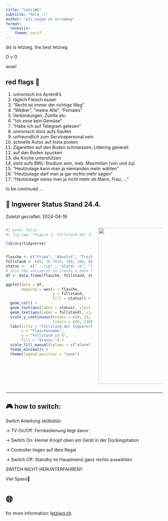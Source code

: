 ```yaml
---
title: "LetziWG"
subtitle: "helö :)"
author: "pls swipe or arrowkey"
format: 
  revealjs:
    theme: serif
---
```



dis is letziwg. the best letziwg.

O v O

wow!

## red flags 🚩 {.scrollable .smaller}

1.  unironisch ins Ayverdi's
2.  täglich Fleisch essen
3.  "Recht ist immer der richtige Weg"
4.  "Weiber", "meine Alte", "Females"
5.  Verbindungen, Zünfte etc.
6.  "Ich esse kein Gemüse"
7.  "Habe ich auf Telegram gelesen"
8.  unironisch stolz aufs Saufen
9.  unfreundlich zum Servicepersonal sein
10. schnelle Autos auf Insta posten
11. Zigaretten auf den Boden schmeissen; Littering generell
12. auf den Boden spucken
13. die Kirche unterstützen
14. stolz aufs BWL-Studium sein, insb. Maximilian (von und zu)
15. "Heutzutage kann man ja niemanden mehr wählen"
16. "Heutzutage darf man ja gar nichts mehr sagen"
17. "Heutzutage weiss man ja nicht mehr ob Mann, Frau, ..."

to be continued ...



## 🚰 Ingwerer Status Stand 24.4.

Zuletzt gecraftet: 2024-04-18

:::: {.columns}

::: {.column width="80%"}


```r
#| echo: false
#| fig-cap: "Figure 1: Füllstand der Ingwererflaschen"

library(tidyverse)


flasche <- c("Prima", "Absolut", "Trojka 1", "Trojka 2", "K-irgendwas")
füllstand <- c(0, 16.7834, 100, 100, 0)
status <-  c("...rip" , "alarm! :o", "all gud :)", "all gud :)", "...rip")
# Join the variables to create a data frame
df <- data.frame(flasche, füllstand, status)

ggplot(data = df,
       mapping = aes(x = flasche,
                     y = füllstand,
                     fill = status)) +
  geom_col() +
  geom_text(aes(label = status), vjust = -1) +
  geom_text(aes(label = füllstand), vjust = -3) +
  scale_y_continuous(breaks = c(0, 25, 50, 75, 100),
                     limits = c(0, 130)) +
  labs(title = "Füllstand der Ingwererflaschen (zu tief!!1!)",
       x = "Flaschenname",
       y = "Füllstand in %",
       fill = "Status:") +
  scale_fill_manual(values = c("alarm! :o" = "lightcoral", "all gud :)" = "lightgreen", "...rip" = "lightgray")) +
  theme_minimal() +
  theme(legend.position = "none")

```


:::

::: {.column}


![](ingwerer.jpg){.absolute bottom=0 right=0 width="300" height="500"}

:::


::::


---

## 🎮 how to switch:
Switch Anleitung skübidüü:

-> TV On/Off: Fernbedienung liegt davor

-> Switch On: kleiner Knopf oben am Gerät in der Dockingstation

-> Controller liegen auf dem Regal

-> Switch Off: Standby im Hauptmenü ganz rechts auswählen. 

SWITCH NICHT HERUNTERFAHREN!! 

Viel Spass🥳


# 🌐
for more information: [letziwg.ch](http://letziwg.ch)
